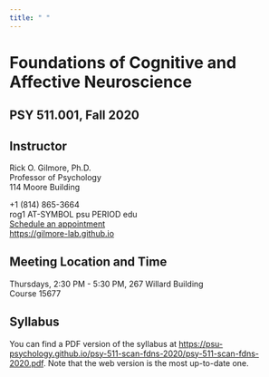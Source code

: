 ```yaml
---
title: " "
---
```


# Foundations of Cognitive and Affective Neuroscience

## PSY 511.001, Fall 2020

## Instructor

Rick O. Gilmore, Ph.D.</br>
Professor of Psychology</br>
114 Moore Building</br>

+1 (814) 865-3664</br>
rog1 AT-SYMBOL psu PERIOD edu</br>
[Schedule an appointment](https://doodle.com/mm/rickgilmore/book-a-time)</br>
[https://gilmore-lab.github.io](http://gilmore-lab.github.io)</br>

## Meeting Location and Time

Thursdays, 2:30 PM - 5:30 PM, 267 Willard Building</br>
Course 15677

## Syllabus

You can find a PDF version of the syllabus at <https://psu-psychology.github.io/psy-511-scan-fdns-2020/psy-511-scan-fdns-2020.pdf>.
Note that the web version is the most up-to-date one.
